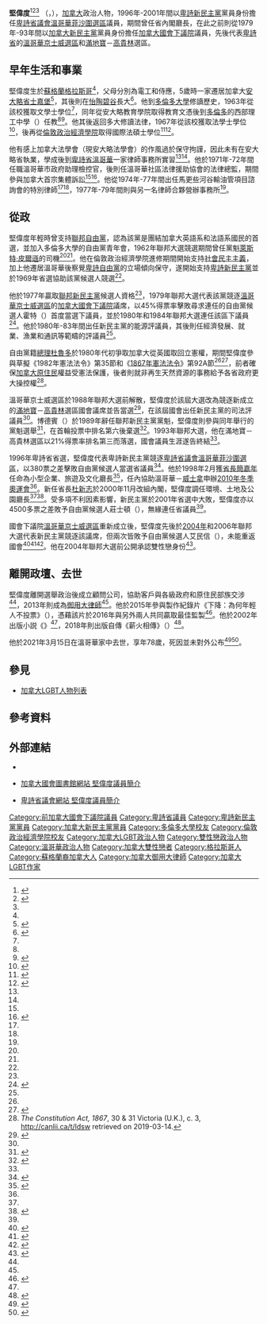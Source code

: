 {{noteTA|G1=地名|G2=Canada}}
{{Infobox officeholder
|honorific-prefix = 
|name             = 堅偉度
|native_name      = {{lang|en|Ian Waddell}} {{post-nominals|country=CAN|QC|size=100%}}
|honorific-suffix = 
|image            = 
|caption          = 
|office           = [[卑詩省|卑詩省]]環境、土地及公園廳長
|term_start       = 2000年11月1日
|term_end         = 2001年5月15日
|predecessor      = {{lang|en|Joan Sawicki}}
|successor        = [[梅麗喬|梅麗喬]]
|office1          = [[卑詩省|卑詩省]]小型企業、旅遊及文化廳長
|term_start1      = 1998年2月18日
|term_end1        = 2000年10月31日
|predecessor1     = 
|successor1       = {{lang|en|Gerard Janssen}}
|office2          = [[卑詩省議會|卑詩省議會]]議員
|term_start2      = 1996年5月28日
|term_end2        = 2001年5月16日
|predecessor2     = {{lang|en|Bernie Simpson}}
|successor2       = {{lang|en|Ken Johnston}}
|constituency2    = [[溫哥華菲沙景選區|溫哥華菲沙圍]]
|office3          = [[加拿大國會下議院|加拿大國會下議院]]議員
|constituency3    = 滿地寶－高貴林
|term_start3      = 1988年11月21日
|term_end3        = 1993年10月24日
|predecessor3     = （新成立選區）
|successor3       = {{lang|en|Sharon Hayes}}
|constituency4    = [[溫哥華京士威選區|溫哥華京士威]]
|term_start4      = 1979年5月22日
|term_end4        = 1988年11月20日
|predecessor4     = {{lang|en|Simma Holt}}
|successor4       = （選區被廢除）
|birth_name       = {{lang|en|Ian Gardiner Waddell}}
|birth_date       = {{Birth date|1942|11|21}}<ref name="Parlinfo">{{cite web | url=https://lop.parl.ca/sites/ParlInfo/default/en_CA/People/Profile?personId=14249 | publisher=[[加拿大國會|加拿大國會]]圖書館 | title=Profile - Waddell, Ian Gardiner | accessdate=2021-01-27 | archive-date=2019-08-22 | archive-url=https://web.archive.org/web/20190822015759/https://lop.parl.ca/sites/ParlInfo/default/en_CA/People/Profile?personId=14249 | dead-url=no }}</ref>
|birth_place      = {{UK}}[[蘇格蘭|蘇格蘭]][[格拉斯哥|格拉斯哥]]
|death_date       = {{death date and age|2021|3|15|1942|11|21}}
|death_place      = {{CAN}}[[卑詩省|卑詩省]][[溫哥華|溫哥華]]
|party            = [[卑詩新民主黨|卑詩新民主黨]]<br>[[加拿大新民主黨|加拿大新民主黨]]
|otherparty       = 
|alma_mater       = [[多倫多大學|多倫多大學]]<br />[[倫敦政治經濟學院|倫敦政治經濟學院]]
|spouse           = 
|children         = 
|residence        = 
|profession       = 律師
|website          = {{url|https://ianwaddell.ca/}}
}}
'''堅偉度'''<ref>{{cite web|url=http://news.sina.com.cn/o/2006-01-16/10507996646s.shtml|title=加拿大联邦大选进入倒计时 三大党抢攻华裔选票|publisher=中国新闻网|quote=新民主党温哥华京士威选区候选人坚伟度则强调...|date=2006-01-16|accessdate=2021-01-27}}</ref><ref>{{cite web|url=https://www.info.gov.hk/gia/general/199906/17/0617185.htm|title=政務司司長在加拿大展開推廣香港活動|quote=...包括卑詩省小型生意、旅遊及文化廳長堅偉度...|publisher=香港特區政府|date=1999-06-17|accessdate=2021-01-27|archive-date=2004-03-12|archive-url=https://web.archive.org/web/20040312070357/http://www.info.gov.hk/gia/general/199906/17/0617185.htm|dead-url=no}}</ref><ref name="CHMB210317"/> {{post-nominals|country=CAN|QC}}（{{lang|en|Ian Gardiner Waddell}}，{{bd|1942年|11月21日|2021年|3月15日|catIdx=Waddell}}），[[加拿大|加拿大]]政治人物，1996年-2001年間以[[卑詩新民主黨|卑詩新民主黨]]黨員身份擔任[[卑詩省議會|卑詩省議會]][[溫哥華菲沙景選區|溫哥華菲沙圍選區]]議員，期間曾任省內閣廳長，在此之前則從1979年-93年間以[[加拿大新民主黨|加拿大新民主黨]]黨員身份擔任[[加拿大國會下議院|加拿大國會下議院]]議員，先後代表[[卑詩省|卑詩省]]的[[溫哥華京士威選區|溫哥華京士威選區]]和[[滿地寶|滿地寶]]－[[高貴林|高貴林]]選區。

==早年生活和事業==
堅偉度生於[[蘇格蘭|蘇格蘭]][[格拉斯哥|格拉斯哥]]<ref name="Parlinfo"/>，父母分別為電工和侍應，5歲時一家遷居加拿大[[安大略省|安大略省]][[士嘉堡|士嘉堡]]<ref name="TVO">{{cite web |url=https://www.tvo.org/transcript/2562556/ian-waddell-a-life-in-progressive-politics |title=Transcript: Ian Waddell: A Life in Progressive Politics |publisher=TVO |date=2019-08-16 |accessdate=2021-01-27 |archive-date=2021-02-07 |archive-url=https://web.archive.org/web/20210207022011/https://www.tvo.org/transcript/2562556/ian-waddell-a-life-in-progressive-politics |dead-url=no }}</ref>，其後則在[[怡陶碧谷|怡陶碧谷]]長大<ref name="Macleans801006">{{cite web |url=https://archive.macleans.ca/article/1980/10/6/giant-killer-in-the-ndps-fold-of-young-fighters |title=Giant-killer in the NDP's fold of young fighters |publisher=《[[麥克林|麥克林]]》 |first=Thomas |last=Hopkins |date=1980-10-06 |accessdate=2021-01-28 |archive-date=2021-02-03 |archive-url=https://web.archive.org/web/20210203171224/https://archive.macleans.ca/article/1980/10/6/giant-killer-in-the-ndps-fold-of-young-fighters |dead-url=no }}</ref>。他到[[多倫多大學|多倫多大學]]修讀歷史，1963年從該校獲取文學士學位<ref name="UTalum"/>，同年從安大略教育學院取得教育文憑後到[[多倫多|多倫多]]的西部理工中學（{{lang|en|Western Tech}}）任教<ref name="Macleans801006"/><ref name="Torch">{{cite book |last=Waddell |first=Ian |date=2018 |title=Take the Torch |url=https://books.google.ca/books?id=NVlxDwAAQBAJ&pg=PT36&lpg=PT36&dq=%22ian+waddell%22+%22western+tech%22&source=bl&ots=x3f_L_vd55&sig=ACfU3U1FTWFbLNrHqpfQNL7QaNsPD2QB7g&hl=en&sa=X&ved=2ahUKEwjNg_vh9r7uAhWDpFkKHS16D-QQ6AEwC3oECA4QAg#v=onepage&q=%22ian%20waddell%22%20%22western%20tech%22&f=false |location= |publisher=Harbour Publishing |page= |isbn=9780889711402 |access-date=2021-02-01 |archive-date=2021-02-03 |archive-url=https://web.archive.org/web/20210203152412/https://books.google.ca/books?id=NVlxDwAAQBAJ&pg=PT36&lpg=PT36&dq=%22ian+waddell%22+%22western+tech%22&source=bl&ots=x3f_L_vd55&sig=ACfU3U1FTWFbLNrHqpfQNL7QaNsPD2QB7g&hl=en&sa=X&ved=2ahUKEwjNg_vh9r7uAhWDpFkKHS16D-QQ6AEwC3oECA4QAg#v=onepage&q=%22ian%20waddell%22%20%22western%20tech%22&f=false |dead-url=no }}</ref>。他其後返回多大修讀法律，1967年從該校獲取法學士學位<ref name="UTalum">{{cite web |url=https://alumni.utoronto.ca/events-and-programs/vancouver-bc-aboriginal-rights-canada |title=Vancouver, BC: Aboriginal Rights in Canada |publisher=[[多倫多大學|多倫多大學]] |accessdate=2021-01-27 |archive-date=2021-02-06 |archive-url=https://web.archive.org/web/20210206044315/https://alumni.utoronto.ca/events-and-programs/vancouver-bc-aboriginal-rights-canada |dead-url=no }}</ref>，後再從[[倫敦政治經濟學院|倫敦政治經濟學院]]取得國際法碩士學位<ref name = bcleg>{{cite web |url=https://www.leg.bc.ca/pages/bclass-legacy.aspx#%2Fcontent%2Flegacy%2Fweb%2Fmla%2F36thparl%2Fwaddell.htm |title=Hon. Ian Waddell - Members at dissolution of 36th Parliament on April 18, 2001 |publisher=[[卑詩省議會|卑詩省議會]] |accessdate=2021-01-27 |archive-date=2019-08-20 |archive-url=https://web.archive.org/web/20190820154630/https://www.leg.bc.ca/pages/bclass-legacy.aspx#%2Fcontent%2Flegacy%2Fweb%2Fmla%2F36thparl%2Fwaddell.htm |dead-url=no }}</ref><ref name="MemoryBC">{{cite web |url=https://www.memorybc.ca/waddell-ian |title=Waddell, Ian |publisher=MemoryBC |accessdate=2021-01-27 |archive-date=2021-02-05 |archive-url=https://web.archive.org/web/20210205102507/https://www.memorybc.ca/waddell-ian |dead-url=no }}</ref>。

他有感上加拿大法學會（現安大略法學會）的作風過於保守拘謹，因此未有在安大略省執業，學成後到[[卑詩省|卑詩省]][[溫哥華|溫哥華]]一家律師事務所實習<ref name="Macleans801006"/><ref name="Torch"/>。他於1971年-72年間任職溫哥華市政府助理檢控官，後則任溫哥華社區法律援助協會的法律總監，期間參與加拿大首宗集體訴訟<ref name="MemoryBC"/><ref name="bio">{{cite web |url=https://ianwaddell.ca/ |title=Ian Waddell, Producer and Commentator |accessdate=2021-01-27 |archive-date=2021-01-18 |archive-url=https://web.archive.org/web/20210118231911/https://ianwaddell.ca/ |dead-url=no }}</ref>。他從1974年-77年間出任馬更些河谷輸油管項目諮詢會的特別律師<ref name="TVO"/><ref name="MemoryBC"/>，1977年-79年間則與另一名律師合夥營辦事務所<ref name="bio"/>。

==從政==
堅偉度年輕時曾支持[[加拿大自由黨|聯邦自由黨]]，認為該黨是團結加拿大英語系和法語系國民的首選，並加入多倫多大學的自由黨青年會，1962年聯邦大選競選期間曾任黨魁[[萊斯特·皮爾遜|萊斯特·皮爾遜]]的司機<ref name="Macleans801006"/><ref name="Torch"/>。他在倫敦政治經濟學院進修期間開始支持[[社會民主主義|社會民主主義]]，加上他遷居溫哥華後察覺[[卑詩自由黨|卑詩自由黨]]的立場傾向保守，遂開始支持[[卑詩新民主黨|卑詩新民主黨]]並於1969年省選協助該黨候選人競選<ref name="Torch"/>。

他於1977年贏取[[加拿大新民主黨|聯邦新民主黨]]候選人資格<ref name="Macleans801006"/>，1979年聯邦大選代表該黨競逐[[溫哥華京士威選區|溫哥華京士威選區]]的[[加拿大國會下議院|加拿大國會下議院]]議席，以45%得票率擊敗尋求連任的自由黨候選人霍特（{{lang|en|Simma Holt}}）首度當選下議員，並於1980年和1984年聯邦大選連任該區下議員<ref name="Parlinfo2">{{cite web | url=https://lop.parl.ca/sites/ParlInfo/default/en_CA/ElectionsRidings/Ridings/Profile?OrganizationId=9527 | publisher=[[加拿大國會|加拿大國會]]圖書館 | title=Vancouver Kingsway, British Columbia (1953-06-13 - 1988-09-30) | accessdate=2021-01-29 | archive-date=2021-10-19 | archive-url=https://web.archive.org/web/20211019221612/https://lop.parl.ca/sites/ParlInfo/default/en_CA/ElectionsRidings/Ridings/Profile?OrganizationId=9527 | dead-url=no }}</ref>。他於1980年-83年間出任新民主黨的能源評議員，其後則任經濟發展、就業、漁業和通訊等範疇的評議員<ref name="Parlinfo"/>。

自由黨籍[[加拿大總理|總理]][[皮埃尔·特鲁多|杜魯多]]於1980年代初爭取加拿大從英國取回立憲權，期間堅偉度參與草擬《1982年憲法法令》第35節和《[[1867年英屬北美法令|1867年憲法法令]]》第92A節<ref name="TVO"/><ref name="BCGov131211">{{Cite web|url = https://news.gov.bc.ca/stories/queens-counsel-designation-recognizes-leading-lawyers|title = Queen's counsel designation recognizes leading lawyers|publisher = 卑詩省政府|date=2013-12-11|archive-date = 2018-04-05|archive-url = https://web.archive.org/web/20180405090646/https://news.gov.bc.ca/stories/queens-counsel-designation-recognizes-leading-lawyers}}</ref>，前者確保[[加拿大原住民|加拿大原住民]]權益受憲法保護，後者則就非再生天然資源的事務給予各省政府更大操控權<ref name="Constitution Act, 1867">''The Constitution Act, 1867'', 30 & 31 Victoria (U.K.), c. 3, http://canlii.ca/t/ldsw retrieved on 2019-03-14.</ref>。

溫哥華京士威選區於1988年聯邦大選前解散，堅偉度於該屆大選改為競逐新成立的[[滿地寶|滿地寶]]－[[高貴林|高貴林]]選區國會議席並告當選<ref name="Parlinfo3">{{cite web | url=https://lop.parl.ca/sites/ParlInfo/default/en_CA/ElectionsRidings/Ridings/Profile?OrganizationId=6664 | publisher=[[加拿大國會|加拿大國會]]圖書館 | title=Port Moody--Coquitlam, British Columbia (1988-10-01 - 1998-06-17) | accessdate=2021-01-29 | archive-date=2021-10-31 | archive-url=https://web.archive.org/web/20211031103000/https://lop.parl.ca/sites/ParlInfo/default/en_CA/ElectionsRidings/Ridings/Profile?OrganizationId=6664 | dead-url=no }}</ref>，在該屆國會出任新民主黨的司法評議員<ref name="Parlinfo"/>。博德賓（{{lang|en|Ed Broadbent}}）於1989年辭任聯邦新民主黨黨魁，堅偉度則參與同年舉行的黨魁選舉<ref name="Macleans890911">{{cite web |url=https://archive.macleans.ca/article/1989/9/11/reaching-for-the-ring |title=Reaching for the ring |publisher=《[[麥克林|麥克林]]》 |first=Marc |last=Clark |date=1989-09-11 |accessdate=2021-01-28 |archive-date=2021-02-06 |archive-url=https://web.archive.org/web/20210206215059/https://archive.macleans.ca/article/1989/9/11/reaching-for-the-ring |dead-url=no }}</ref>，在首輪投票中排名第六後棄選<ref>{{cite web |url=https://www.straight.com/news/1061561/david-eby-going-be-vancouvers-and-canadas-next-prime-minister |title=Is David Eby aiming to be Vancouver's next prime minister? |publisher=''The Georgia Straight'' |first=Charlie |last=Smith |date=2018-04-21 |accessdate=2021-01-28 |quote=In 1989, former B.C. premier Dave Barrett came second and B.C. MP Ian Waddell came sixth behind Audrey MacLaughlin. |archive-date=2021-02-08 |archive-url=https://web.archive.org/web/20210208084921/https://www.straight.com/news/1061561/david-eby-going-be-vancouvers-and-canadas-next-prime-minister |dead-url=no }}</ref>。1993年聯邦大選，他在滿地寶－高貴林選區以21%得票率排名第三而落選，國會議員生涯遂告終結<ref name="Parlinfo3"/>。

1996年卑詩省省選，堅偉度代表卑詩新民主黨競逐[[卑詩省議會|卑詩省議會]][[溫哥華菲沙景選區|溫哥華菲沙圍選區]]，以380票之差擊敗自由黨候選人當選省議員<ref name="CBC130403">{{cite news |url=https://www.cbc.ca/news/canada/british-columbia/vancouver-fraserview-1.1348358 |title=Vancouver-Fraserview |publisher=CBC News |date=2013-04-03 |accessdate=2021-02-01 }}</ref>。他於1998年2月獲[[卑詩省省長|省長]][[簡嘉年|簡嘉年]]任命為小型企業、旅遊及文化廳長<ref name="BCLeg">{{cite web | url=https://www.leg.bc.ca/pages/bclass-legacy.aspx#%2Fcontent%2Flegacy%2Fweb%2Fmla%2F36thparl%2Fwaddell.htm | publisher=[[卑詩省議會|卑詩省議會]] | title=36th Parliament Members at dissolution on April 18, 2001: Hon. Ian Waddell | accessdate=2021-02-01 | archive-date=2019-08-20 | archive-url=https://web.archive.org/web/20190820154630/https://www.leg.bc.ca/pages/bclass-legacy.aspx#%2Fcontent%2Flegacy%2Fweb%2Fmla%2F36thparl%2Fwaddell.htm | dead-url=no }}</ref>，任內協助溫哥華－[[威士拿|威士拿]]申辦[[2010年冬季奧運會|2010年冬季奧運會]]<ref name="MemoryBC"/>。新任省長[[杜新志|杜新志]]於2000年11月改組內閣，堅偉度調任環境、土地及公園廳長<ref name="BCLeg"/><ref>{{cite news |url=https://www.cbc.ca/news/canada/ndp-cabinet-gets-a-major-shake-up-1.204625 |title=NDP cabinet gets a major shake-up |publisher=CBC News |date=2000-11-01 |accessdate=2021-02-01 }}</ref>。受多項不利因素影響，新民主黨於2001年省選中大敗，堅偉度亦以4500多票之差敗予自由黨候選人莊士頓（{{lang|en|Ken Johnston}}），無緣連任省議員<ref name="CBC130403"/>。

國會下議院[[溫哥華京士威選區|溫哥華京士威選區]]重新成立後，堅偉度先後於[[2004年加拿大聯邦大選|2004年]]和2006年聯邦大選代表新民主黨競逐該議席，但兩次皆敗予自由黨候選人艾民信（{{lang|en|David Emerson}}），未能重返國會<ref name="Parlinfo4">{{cite web | url=https://lop.parl.ca/sites/ParlInfo/default/en_CA/ElectionsRidings/Ridings/Profile?OrganizationId=9528 | publisher=[[加拿大國會|加拿大國會]]圖書館 | title=Vancouver Kingsway, British Columbia (1997-04-27 - ) | accessdate=2021-02-01 | archive-date=2021-10-19 | archive-url=https://web.archive.org/web/20211019221600/https://lop.parl.ca/sites/ParlInfo/default/en_CA/ElectionsRidings/Ridings/Profile?OrganizationId=9528 | dead-url=no }}</ref><ref>{{cite news |url=https://www.cbc.ca/news/canada/vancouver-kingsway-1.910464 |title=Vancouver Kingsway |publisher=CBC News |date=2010-09-20 |accessdate=2021-02-01 }}</ref><ref>{{cite news |url=https://www.cbc.ca/news/canada/british-columbia/ndp-liberals-in-b-c-buck-conservative-trend-1.573202 |title=NDP, Liberals in B.C. buck Conservative trend |publisher=CBC News |date=2006-01-23 |accessdate=2021-02-01 }}</ref>。他在2004年聯邦大選前公開承認雙性戀身份<ref>{{cite web |url=https://www.dailyxtra.com/in-brief-32-42181 |title=Waddell steps through closet |publisher=Xtra West |first=Jeremy |last=Hainsworth |date=2004-03-17 |accessdate=2021-02-01 |archive-date=2021-03-17 |archive-url=https://web.archive.org/web/20210317043104/https://www.dailyxtra.com/in-brief-32-42181 |dead-url=no }}</ref>。

==離開政壇、去世==
堅偉度離開選舉政治後成立顧問公司，協助客戶與各級政府和原住民部族交涉<ref name="bio"/>，2013年則成為[[御用大律師|御用大律師]]<ref name="BCGov131211"/>。他於2015年參與製作紀錄片《下降：為何年輕人不投票》（{{lang|en|''The Drop: Why Young People Don't Vote''}}），憑藉該片於2016年{{le|比華利山電影節|Beverly Hills Film Festival}}與另外兩人共同贏取最佳監製<ref>{{cite web |url=https://www.hollywoodreporter.com/news/beverly-hills-film-festival-announces-882901 |title=Beverly Hills Film Festival Unveils Winners |publisher=The Hollywood Reporter |date=2016-04-11 |accessdate=2021-02-01 |archive-date=2021-02-11 |archive-url=https://web.archive.org/web/20210211223018/https://www.hollywoodreporter.com/news/beverly-hills-film-festival-announces-882901 |dead-url=no }}</ref>。他於2002年出版小説《{{lang|en|''A Thirst to Die For''}}》<ref name="bio"/>，2018年則出版自傳《薪火相傳》（{{lang|en|''Take the Torch''}}）<ref>{{cite news |url=https://www.citynews1130.com/2018/11/10/youth-power-ian-waddell-memoir/ |title=Youth 'have a lot of power if they want to use it' says retired politician in new memoir |publisher=News 1130 |first=John |last=Ackermann |date=2018-11-10 |accessdate=2021-02-01 |archive-date=2021-02-05 |archive-url=https://web.archive.org/web/20210205033732/https://www.citynews1130.com/2018/11/10/youth-power-ian-waddell-memoir/ |dead-url=no }}</ref>。

他於2021年3月15日在溫哥華家中去世，享年78歲，死因並未對外公布<ref name="CHMB210317">{{cite news |url=https://am1320.com/%E7%84%A6%E9%BB%9E%E6%96%B0%E8%81%9E/%E5%89%8D%E7%9C%81%E6%96%B0%E6%B0%91%E4%B8%BB%E9%BB%A8%E5%BB%B3%E9%95%B7%E5%8F%8A%E5%9C%8B%E6%9C%83%E8%AD%B0%E5%93%A1-%E5%A0%85%E5%81%89%E5%BA%A6%E5%8E%BB%E4%B8%96/ |title=前省新民主黨廳長及國會議員 堅偉度去世 |publisher=[[華僑之聲|華僑之聲]] |date=2021-03-17 |accessdate=2021-03-23 |archive-date=2021-03-21 |archive-url=https://web.archive.org/web/20210321140323/https://am1320.com/%e7%84%a6%e9%bb%9e%e6%96%b0%e8%81%9e/%e5%89%8d%e7%9c%81%e6%96%b0%e6%b0%91%e4%b8%bb%e9%bb%a8%e5%bb%b3%e9%95%b7%e5%8f%8a%e5%9c%8b%e6%9c%83%e8%ad%b0%e5%93%a1-%e5%a0%85%e5%81%89%e5%ba%a6%e5%8e%bb%e4%b8%96/ |dead-url=no }}</ref><ref>{{cite news |url=https://www.cbc.ca/news/canada/british-columbia/a-big-loss-for-canada-former-mp-and-mla-ian-waddell-passes-away-at-age-78-1.5952155 |title=Former B.C. cabinet minister and longtime MP Ian Waddell dies at age 78 |publisher=CBC News |first=Tanya |last=Fletcher |date=2021-03-16 |accessdate=2021-03-23 |archive-date=2021-03-17 |archive-url=https://web.archive.org/web/20210317060307/https://www.cbc.ca/news/canada/british-columbia/a-big-loss-for-canada-former-mp-and-mla-ian-waddell-passes-away-at-age-78-1.5952155 |dead-url=no }}</ref>。

==參見==
*[[加拿大LGBT人物列表|加拿大LGBT人物列表]]

==參考資料==
{{reflist|2}}

==外部連結==
*{{en}}{{official site|https://ianwaddell.ca/}}
*{{en}}[https://lop.parl.ca/sites/ParlInfo/default/en_CA/People/Profile?personId=14249 加拿大國會圖書館網站 堅偉度議員簡介] {{Wayback|url=https://lop.parl.ca/sites/ParlInfo/default/en_CA/People/Profile?personId=14249 |date=20190822015759 }} 
*{{en}}[https://www.leg.bc.ca/pages/bclass-legacy.aspx#%2Fcontent%2Flegacy%2Fweb%2Fmla%2F36thparl%2Fwaddell.htm 卑詩省議會網站 堅偉度議員簡介] {{Wayback|url=https://www.leg.bc.ca/pages/bclass-legacy.aspx#%2Fcontent%2Flegacy%2Fweb%2Fmla%2F36thparl%2Fwaddell.htm |date=20190820154630 }} 

{{DEFAULTSORT:Waddell, Ian}}
[[Category:前加拿大國會下議院議員|Category:前加拿大國會下議院議員]]
[[Category:卑詩省議員|Category:卑詩省議員]]
[[Category:卑詩新民主黨黨員|Category:卑詩新民主黨黨員]]
[[Category:加拿大新民主黨黨員|Category:加拿大新民主黨黨員]]
[[Category:多倫多大學校友|Category:多倫多大學校友]]
[[Category:倫敦政治經濟學院校友|Category:倫敦政治經濟學院校友]]
[[Category:加拿大LGBT政治人物|Category:加拿大LGBT政治人物]]
[[Category:雙性戀政治人物|Category:雙性戀政治人物]]
[[Category:溫哥華政治人物|Category:溫哥華政治人物]]
[[Category:加拿大雙性戀者|Category:加拿大雙性戀者]]
[[Category:格拉斯哥人|Category:格拉斯哥人]]
[[Category:蘇格蘭裔加拿大人|Category:蘇格蘭裔加拿大人]]
[[Category:加拿大御用大律師|Category:加拿大御用大律師]]
[[Category:加拿大LGBT作家|Category:加拿大LGBT作家]]